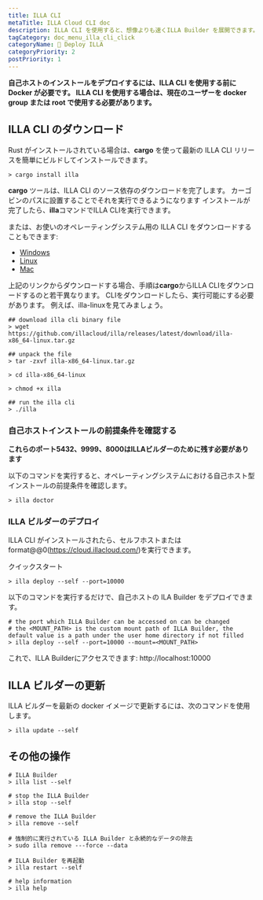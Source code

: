 ```yaml
---
title: ILLA CLI
metaTitle: ILLA Cloud CLI doc
description: ILLA CLI を使用すると、想像よりも速くILLA Builder を展開できます。
tagCategory: doc_menu_illa_cli_click
categoryName: 👷 Deploy ILLA
categoryPriority: 2
postPriority: 1
---
```


**自己ホストのインストールをデプロイするには、ILLA CLI を使用する前に Docker が必要です。 ILLA CLI を使用する場合は、現在のユーザーを docker group または root で使用する必要があります。**

## ILLA CLI のダウンロード

Rust がインストールされている場合は、**cargo** を使って最新の ILLA CLI リリースを簡単にビルドしてインストールできます。

```
> cargo install illa
```

**cargo** ツールは、ILLA CLI のソース依存のダウンロードを完了します。 カーゴビンのパスに設置することでそれを実行できるようになります
インストールが完了したら、**illa**コマンドでILLA CLIを実行できます。

または、お使いのオペレーティングシステム用の ILLA CLI をダウンロードすることもできます:

-   [Windows](https://github.com/illacloud/illa/releases/latest/download/illa-x86_64-win.zip)
-   [Linux](https://github.com/illacloud/illa/releases/latest/download/illa-x86_64-linux.tar.gz)
-   [Mac](https://github.com/illacloud/illa/releases/latest/download/illa-x86_64-macos.tar.gz)

上記のリンクからダウンロードする場合、手順は**cargo**からILLA CLIをダウンロードするのと若干異なります。 CLIをダウンロードしたら、実行可能にする必要があります。 例えば、illa-linuxを見てみましょう。

```
## download illa cli binary file
> wget https://github.com/illacloud/illa/releases/latest/download/illa-x86_64-linux.tar.gz

## unpack the file
> tar -zxvf illa-x86_64-linux.tar.gz

> cd illa-x86_64-linux

> chmod +x illa

## run the illa cli
> ./illa

```

### 自己ホストインストールの前提条件を確認する

**これらのポート5432、9999、8000はILLAビルダーのために残す必要があります**

以下のコマンドを実行すると、オペレーティングシステムにおける自己ホスト型インストールの前提条件を確認します。

```
> illa doctor
```

### ILLA ビルダーのデプロイ

ILLA CLI がインストールされたら、セルフホストまたはformat@@0(https://cloud.illacloud.com/)を実行できます。

クイックスタート

```
> illa deploy --self --port=10000
```

以下のコマンドを実行するだけで、自己ホストの ILA Builder をデプロイできます。

```
# the port which ILLA Builder can be accessed on can be changed
# the <MOUNT_PATH> is the custom mount path of ILLA Builder, the default value is a path under the user home directory if not filled
> illa deploy --self --port=10000 --mount=<MOUNT_PATH>
```

これで、ILLA Builderにアクセスできます: http://localhost:10000

## ILLA ビルダーの更新

ILLA ビルダーを最新の docker イメージで更新するには、次のコマンドを使用します。

```
> illa update --self
```

## その他の操作

```
# ILLA Builder
> illa list --self

# stop the ILLA Builder
> illa stop --self

# remove the ILLA Builder
> illa remove --self

# 強制的に実行されている ILLA Builder と永続的なデータの除去
> sudo illa remove ---force --data

# ILLA Builder を再起動
> illa restart --self

# help information
> illa help 


```
